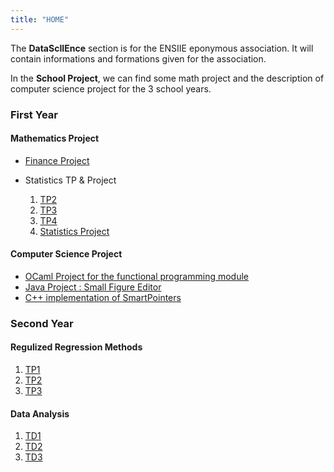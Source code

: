 ```yaml
---
title: "HOME"
---
```






The __DataScIIEnce__ section is for the ENSIIE eponymous association. It will contain informations and formations given for the association.


In the __School Project__, we can find some math project and the description of computer science project for the $3$ school years.

### First Year

#### Mathematics Project

* [Finance Project](https://nicolasmakaroff.github.io/financeproject.html)
* Statistics TP & Project

    1. [TP2](https://nicolasmakaroff.github.io/tp2.html)
    2. [TP3](https://nicolasmakaroff.github.io/tp3.html)
    3. [TP4](https://nicolasmakaroff.github.io/tp4.html)
    4. [Statistics Project](https://nicolasmakaroff.github.io/projectstat.html)

#### Computer Science Project

* [OCaml Project for the functional programming module](https://nicolasmakaroff.github.io/ipf.html)
* [Java Project : Small Figure Editor](https://nicolasmakaroff.github.io/ilo.html)
* [C++ implementation of SmartPointers](https://nicolasmakaroff.github.io/smartpointers.html)

### Second Year

#### Regulized Regression Methods

1. [TP1]()
2. [TP2]()
3. [TP3]()

#### Data Analysis

1. [TD1]()
2. [TD2]()
3. [TD3]()

